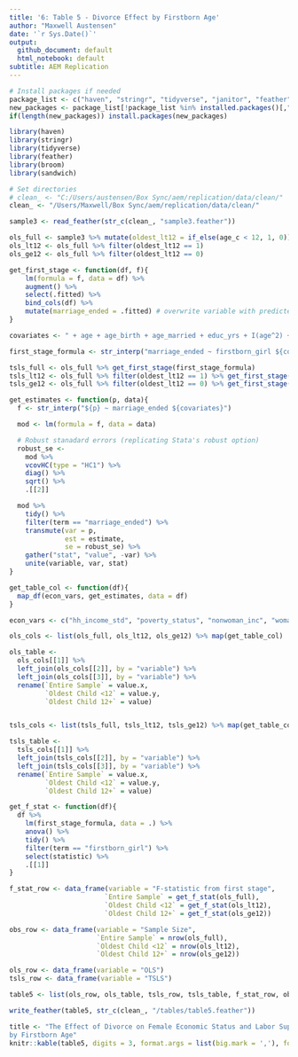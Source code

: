 ---
title: '6: Table 5 - Divorce Effect by Firstborn Age'
author: "Maxwell Austensen"
date: '`r Sys.Date()`'
output:
  github_document: default
  html_notebook: default
subtitle: AEM Replication
---

```{r, message=FALSE, warning=FALSE, include=FALSE}
# Install packages if needed
package_list <- c("haven", "stringr", "tidyverse", "janitor", "feather", "knitr", "rmarkdown")
new_packages <- package_list[!package_list %in% installed.packages()[,"Package"]]
if(length(new_packages)) install.packages(new_packages)

library(haven)
library(stringr)
library(tidyverse)
library(feather)
library(broom)
library(sandwich)

# Set directories
# clean_ <- "C:/Users/austensen/Box Sync/aem/replication/data/clean/"
clean_ <- "/Users/Maxwell/Box Sync/aem/replication/data/clean/"
```

```{r}
sample3 <- read_feather(str_c(clean_, "sample3.feather"))
```

```{r}
ols_full <- sample3 %>% mutate(oldest_lt12 = if_else(age_c < 12, 1, 0))
ols_lt12 <- ols_full %>% filter(oldest_lt12 == 1)
ols_ge12 <- ols_full %>% filter(oldest_lt12 == 0)
```

```{r}
get_first_stage <- function(df, f){
    lm(formula = f, data = df) %>% 
    augment() %>% 
    select(.fitted) %>% 
    bind_cols(df) %>% 
    mutate(marriage_ended = .fitted) # overwrite variable with predicted version
}
```

```{r}
covariates <- " + age + age_birth + age_married + educ_yrs + I(age^2) + I(age_married^2) + I(age_birth^2) + I(educ_yrs^2) + age*educ_yrs + age_married*educ_yrs + age_birth*educ_yrs + urban + factor(state_birth) + factor(state_current)"

first_stage_formula <- str_interp("marriage_ended ~ firstborn_girl ${covariates}")

tsls_full <- ols_full %>% get_first_stage(first_stage_formula)
tsls_lt12 <- ols_full %>% filter(oldest_lt12 == 1) %>% get_first_stage(first_stage_formula)
tsls_ge12 <- ols_full %>% filter(oldest_lt12 == 0) %>% get_first_stage(first_stage_formula)
```

```{r}
get_estimates <- function(p, data){
  f <- str_interp("${p} ~ marriage_ended ${covariates}")

  mod <- lm(formula = f, data = data)

  # Robust stanadard errors (replicating Stata's robust option)
  robust_se <- 
    mod %>% 
    vcovHC(type = "HC1") %>% 
    diag() %>% 
    sqrt() %>% 
    .[[2]]

  mod %>% 
    tidy() %>% 
    filter(term == "marriage_ended") %>% 
    transmute(var = p,
              est = estimate,
              se = robust_se) %>% 
    gather("stat", "value", -var) %>% 
    unite(variable, var, stat)
}
```

```{r}
get_table_col <- function(df){
  map_df(econ_vars, get_estimates, data = df)
}
```

```{r}
econ_vars <- c("hh_income_std", "poverty_status", "nonwoman_inc", "woman_inc", "woman_earn", "employed", "weeks_worked", "hours_worked")

ols_cols <- list(ols_full, ols_lt12, ols_ge12) %>% map(get_table_col)

ols_table <-
  ols_cols[[1]] %>% 
  left_join(ols_cols[[2]], by = "variable") %>% 
  left_join(ols_cols[[3]], by = "variable") %>% 
  rename(`Entire Sample` = value.x,
         `Oldest Child <12` = value.y,
         `Oldest Child 12+` = value)


tsls_cols <- list(tsls_full, tsls_lt12, tsls_ge12) %>% map(get_table_col)

tsls_table <-
  tsls_cols[[1]] %>% 
  left_join(tsls_cols[[2]], by = "variable") %>% 
  left_join(tsls_cols[[3]], by = "variable") %>% 
  rename(`Entire Sample` = value.x,
         `Oldest Child <12` = value.y,
         `Oldest Child 12+` = value)
```

```{r}
get_f_stat <- function(df){
  df %>%
    lm(first_stage_formula, data = .) %>% 
    anova() %>% 
    tidy() %>% 
    filter(term == "firstborn_girl") %>% 
    select(statistic) %>% 
    .[[1]]
}
```

```{r}
f_stat_row <- data_frame(variable = "F-statistic from first stage",
                        `Entire Sample` = get_f_stat(ols_full),
                        `Oldest Child <12` = get_f_stat(ols_lt12),
                        `Oldest Child 12+` = get_f_stat(ols_ge12))

obs_row <- data_frame(variable = "Sample Size",
                      `Entire Sample` = nrow(ols_full),
                      `Oldest Child <12` = nrow(ols_lt12),
                      `Oldest Child 12+` = nrow(ols_ge12))

ols_row <- data_frame(variable = "OLS")
tsls_row <- data_frame(variable = "TSLS")
```

```{r}
table5 <- list(ols_row, ols_table, tsls_row, tsls_table, f_stat_row, obs_row) %>% bind_rows()

write_feather(table5, str_c(clean_, "/tables/table5.feather"))

title <- "The Effect of Divorce on Female Economic Status and Labor Supply,
by Firstborn Age"
knitr::kable(table5, digits = 3, format.args = list(big.mark = ','), format = "pandoc", caption = title)
```





